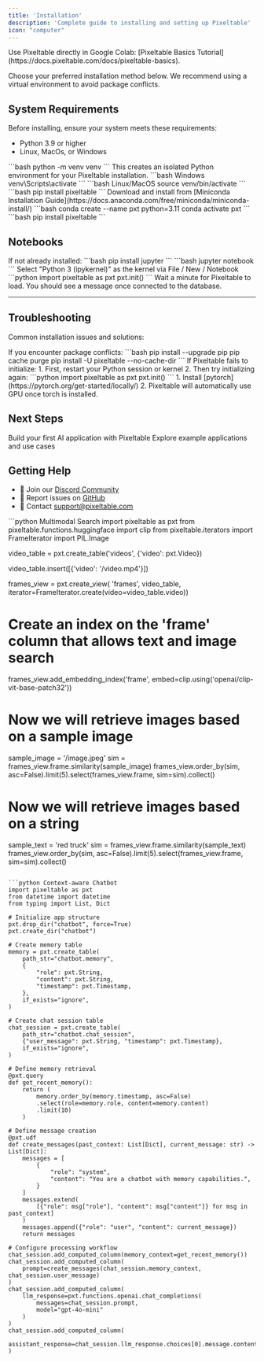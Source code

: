 ```yaml
---
title: 'Installation'
description: 'Complete guide to installing and setting up Pixeltable'
icon: "computer"
---
```


<Tip>
  Use Pixeltable directly in Google Colab: [Pixeltable Basics Tutorial](https://docs.pixeltable.com/docs/pixeltable-basics).
</Tip>

Choose your preferred installation method below. We recommend using a virtual environment to avoid package conflicts.

## System Requirements

Before installing, ensure your system meets these requirements:

- Python 3.9 or higher
- Linux, MacOs, or Windows

<Tabs>
  <Tab title="Python venv">
    <Steps>
      <Step title="Create virtual environment">
        ```bash
        python -m venv venv
        ```
        This creates an isolated Python environment for your Pixeltable installation.
      </Step>
      <Step title="Activate environment">
        <CodeGroup>
          ```bash Windows
          venv\Scripts\activate
          ```
          ```bash Linux/MacOS
          source venv/bin/activate
          ```
        </CodeGroup>
      </Step>
      <Step title="Install Pixeltable">
        ```bash
        pip install pixeltable
        ```
      </Step>
    </Steps>
  </Tab>
  <Tab title="Conda/Miniconda">
    <Steps>
      <Step title="Install Miniconda">
        Download and install from [Miniconda Installation Guide](https://docs.anaconda.com/free/miniconda/miniconda-install/)
      </Step>
      <Step title="Create environment">
        ```bash
        conda create --name pxt python=3.11
        conda activate pxt
        ```
      </Step>
      <Step title="Install Pixeltable">
        ```bash
        pip install pixeltable
        ```
      </Step>
    </Steps>
  </Tab>
</Tabs>

## Notebooks

<Steps>
  <Step title="Install Jupyter">
    If not already installed:
    ```bash
    pip install jupyter
    ```
  </Step>
  <Step title="Start Jupyter server">
    ```bash
    jupyter notebook
    ```
  </Step>
  <Step title="Create notebook">
    Select "Python 3 (ipykernel)" as the kernel via File / New / Notebook
  </Step>
  <Step title="Test installation">
    ```python
    import pixeltable as pxt
    pxt.init()
    ```
  </Step>
</Steps>

<Warning>
  Wait a minute for Pixeltable to load. You should see a message once connected to the database.
</Warning>

---

## Troubleshooting

Common installation issues and solutions:

<AccordionGroup>
  <Accordion title="Package conflicts">
    If you encounter package conflicts:
    ```bash
    pip install --upgrade pip
    pip cache purge
    pip install -U pixeltable --no-cache-dir
    ```
  </Accordion>
  
  <Accordion title="Database connection issues">
    If Pixeltable fails to initialize:
    1. First, restart your Python session or kernel
    2. Then try initializing again:
    ```python
    import pixeltable as pxt
    pxt.init()
    ```
  </Accordion>
  
  <Accordion title="GPU support">
    1. Install [pytorch](https://pytorch.org/get-started/locally/)
    2. Pixeltable will automatically use GPU once torch is installed.
  </Accordion>
</AccordionGroup>

## Next Steps

<CardGroup cols={2}>
  <Card title="Quick Start Tutorial" icon="play" href="/docs/overview/quick-start">
    Build your first AI application with Pixeltable
  </Card>
  <Card title="Example Gallery" icon="images" href="/docs/resources/sample-apps">
    Explore example applications and use cases
  </Card>
</CardGroup>

## Getting Help

- 💬 Join our [Discord Community](https://discord.gg/pixeltable)
- 🐛 Report issues on [GitHub](https://github.com/pixeltable/pixeltable/issues)
- 📧 Contact [support@pixeltable.com](mailto:support@pixeltable.com)

<RequestExample>
```python Multimodal Search
import pixeltable as pxt
from pixeltable.functions.huggingface import clip
from pixeltable.iterators import FrameIterator
import PIL.Image

video_table = pxt.create_table('videos', {'video': pxt.Video})

video_table.insert([{'video': '/video.mp4'}])

frames_view = pxt.create_view(
    'frames', video_table, iterator=FrameIterator.create(video=video_table.video))

# Create an index on the 'frame' column that allows text and image search
frames_view.add_embedding_index('frame', embed=clip.using('openai/clip-vit-base-patch32'))

# Now we will retrieve images based on a sample image
sample_image = '/image.jpeg'
sim = frames_view.frame.similarity(sample_image)
frames_view.order_by(sim, asc=False).limit(5).select(frames_view.frame, sim=sim).collect()

# Now we will retrieve images based on a string
sample_text = 'red truck'
sim = frames_view.frame.similarity(sample_text)
frames_view.order_by(sim, asc=False).limit(5).select(frames_view.frame, sim=sim).collect()
```

```python Context-aware Chatbot
import pixeltable as pxt
from datetime import datetime
from typing import List, Dict

# Initialize app structure
pxt.drop_dir("chatbot", force=True)
pxt.create_dir("chatbot")

# Create memory table
memory = pxt.create_table(
    path_str="chatbot.memory",
    {
        "role": pxt.String,
        "content": pxt.String,
        "timestamp": pxt.Timestamp,
    },
    if_exists="ignore",
)

# Create chat session table
chat_session = pxt.create_table(
    path_str="chatbot.chat_session",
    {"user_message": pxt.String, "timestamp": pxt.Timestamp},
    if_exists="ignore",
)

# Define memory retrieval
@pxt.query
def get_recent_memory():
    return (
        memory.order_by(memory.timestamp, asc=False)
        .select(role=memory.role, content=memory.content)
        .limit(10)
    )

# Define message creation
@pxt.udf
def create_messages(past_context: List[Dict], current_message: str) -> List[Dict]:
    messages = [
        {
            "role": "system",
            "content": "You are a chatbot with memory capabilities.",
        }
    ]
    messages.extend(
        [{"role": msg["role"], "content": msg["content"]} for msg in past_context]
    )
    messages.append({"role": "user", "content": current_message})
    return messages

# Configure processing workflow
chat_session.add_computed_column(memory_context=get_recent_memory())
chat_session.add_computed_column(
    prompt=create_messages(chat_session.memory_context, chat_session.user_message)
)
chat_session.add_computed_column(
    llm_response=pxt.functions.openai.chat_completions(
        messages=chat_session.prompt,
        model="gpt-4o-mini"
    )
)
chat_session.add_computed_column(
    assistant_response=chat_session.llm_response.choices[0].message.content
)

```
</RequestExample>
